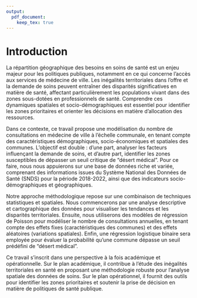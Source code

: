 ```yaml
---
output: 
  pdf_document: 
    keep_tex: true
---
```

# Introduction

La répartition géographique des besoins en soins de santé est un enjeu majeur pour les politiques publiques, notamment en ce qui concerne l'accès aux services de médecine de ville. Les inégalités territoriales dans l'offre et la demande de soins peuvent entraîner des disparités significatives en matière de santé, affectant particulièrement les populations vivant dans des zones sous-dotées en professionnels de santé. Comprendre ces dynamiques spatiales et socio-démographiques est essentiel pour identifier les zones prioritaires et orienter les décisions en matière d'allocation des ressources.

Dans ce contexte, ce travail propose une modélisation du nombre de consultations en médecine de ville à l'échelle communale, en tenant compte des caractéristiques démographiques, socio-économiques et spatiales des communes. L'objectif est double : d'une part, analyser les facteurs influençant la demande de soins, et d'autre part, identifier les zones susceptibles de dépasser un seuil critique de "désert médical". Pour ce faire, nous nous appuierons sur une base de données riche et variée, comprenant des informations issues du Système National des Données de Santé (SNDS) pour la période 2018-2022, ainsi que des indicateurs socio-démographiques et géographiques.

Notre approche méthodologique repose sur une combinaison de techniques statistiques et spatiales. Nous commencerons par une analyse descriptive et cartographique des données pour visualiser les tendances et les disparités territoriales. Ensuite, nous utiliserons des modèles de régression de Poisson pour modéliser le nombre de consultations annuelles, en tenant compte des effets fixes (caractéristiques des communes) et des effets aléatoires (variations spatiales). Enfin, une régression logistique binaire sera employée pour évaluer la probabilité qu'une commune dépasse un seuil prédéfini de "désert médical".

Ce travail s'inscrit dans une perspective à la fois académique et opérationnelle. Sur le plan académique, il contribue à l'étude des inégalités territoriales en santé en proposant une méthodologie robuste pour l'analyse spatiale des données de soins. Sur le plan opérationnel, il fournit des outils pour identifier les zones prioritaires et soutenir la prise de décision en matière de politiques de santé publique.